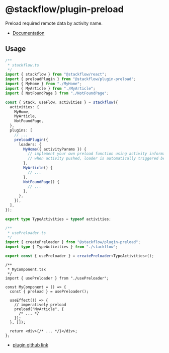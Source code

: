# @stackflow/plugin-preload

Preload required remote data by activity name.

- [Documentation](https://stackflow.so)

## Usage

```typescript
/**
 * stackflow.ts
 */
import { stackflow } from "@stackflow/react";
import { preloadPlugin } from "@stackflow/plugin-preload";
import { MyHome } from "./MyHome";
import { MyArticle } from "./MyArticle";
import { NotFoundPage } from "./NotFoundPage";

const { Stack, useFlow, activities } = stackflow({
  activities: {
    MyHome,
    MyArticle,
    NotFoundPage,
  },
  plugins: [
    // ...
    preloadPlugin({
      loaders: {
        MyHome({ activityParams }) {
          // implement your own preload function using activity information
          // when activity pushed, loader is automatically triggered before rendering
        },
        MyArticle() {
          // ...
        },
        NotFoundPage() {
          // ...
        },
      },
    }),
  ],
});

export type TypeActivities = typeof activities;
```

```typescript
/**
 * usePreloader.ts
 */
import { createPreloader } from "@stackflow/plugin-preload";
import type { TypeActivities } from "./stackflow";

export const { usePreloader } = createPreloader<TypeActivities>();
```

```tsx
/**
 * MyComponent.tsx
 */
import { usePreloader } from "./usePreloader";

const MyComponent = () => {
  const { preload } = usePreloader();

  useEffect(() => {
    // imperatively preload
    preload("MyArticle", {
      /* ... */
    });
  }, []);

  return <div>{/* ... */}</div>;
};
```

- [plugin github link](https://github.com/daangn/stackflow/tree/main/extensions/plugin-preload)

